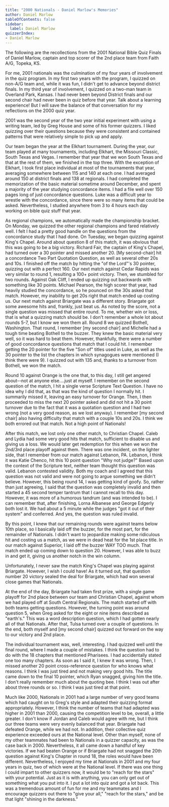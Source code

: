 ```yaml
---
title: "2000 Nationals - Daniel Marlow's Memories"
author: Daniel Marlow
tableOfContents: false
sidebar:
  label: Daniel Marlow
quizzerIndex:
- Daniel Marlow
---
```


The following are the recollections from the 2001 National Bible Quiz Finals of Daniel Marlow, captain and top scorer of the 2nd place team from Faith A/G, Topeka, KS.

For me, 2001 nationals was the culmination of my four years of involvement in the quiz program.  In my first two years with the program, I quizzed on non-A/G team and, while it was fun, I didn't get to advance beyond district finals.  In my third year of involvement, I quizzed on a two-man team in Overland Park, Kansas.  I had never been beyond District finals and our second chair had never been in quiz before that year.  Talk about a learning experience!  But I will save the balance of that conversation for my reflections on the 2000 quiz year.

2001 was the second year of the two year initial experiment with using a writing team, led by Greg House and some of his former quizzers.  I liked quizzing over their questions because they were consistent and contained patterns that were relatively simple to pick up and apply. 

Our team began the year at the Elkhart tournament.  During the year, our team played at many tournaments, including Elkhart, the Missouri Classic, South Texas and Vegas.  I remember that year that we won South Texas and that at the rest of them, we finished in the top three.  With the exception of Elkhart, I took first place individual at most of the tournaments that year, averaging somewhere between 115 and 140 at each one.  I had averaged around 150 at district finals and 138 at regionals.  I had completed the memorization of the basic material sometime around December, and spent a majority of the year studying concordance items.  I had a file well over 150 pages long of just concordance questions.  Luke was a difficult year to wrestle with the concordance, since there were so many items that could be asked.  Nevertheless, I studied anywhere from 3 to 4 hours each day working on bible quiz stuff that year. 

As regional champions, we automatically made the championship bracket.  On Monday, we quizzed the other regional champions and fared relatively well.  I felt I had a pretty good handle on the questions from the concordance study that I had done.  On Tuesday, we began quizzing against King's Chapel.  Around about question 8 of this match, it was obvious that this was going to be a big victory.  Richard Fair, the captain of King's Chapel, had turned over a 30 pointer and missed another 20.  [My second-chair] hit a concordance Two Part Quotation Question, as well as several other 20s and 10s.  I finished off the match by hitting the "of the Lord"'s 30 pointer, quizzing out with a perfect 160.  Our next match against Cedar Rapids was very similar to round 1, resulting a 100+ point victory.  Then, we stumbled for two rounds.  Against Oak Cliff, I ended up quizzing out backwards with something like 30 points.  Michael Pearson, the high scorer that year, had heavily studied the concordance, so he pounced on the 30s asked that match.  However, my inability to get 20s right that match ended up costing us.  Our next match against Briargate was a different story.  Briargate got some awesome hits and, frankly, just beat us.  As noted by the score, not a single question was missed that entire round.  To me, whether win or loss, that is what a quizzing match should be.  I don't remember a whole lot about rounds 5-7, but I know we won them all.  Round 8 we quizzed Bothell, Washington.  That round, I remember [my second chair] and Michelle had a tough time beating Bothell to the buzzer.  They knew the basic material very well, so it was hard to beat them.  However, thankfully, there were a number of good concordance questions that match that I could hit.  I remember getting the 20 pointer for the five "Son of" titles used in Luke, as well as the 30 pointer to the list the chapters in which synagogues were mentioned (I think there were 9).  I quizzed out with 135 and, thanks to a turnover from Bothell, we won the match.

Round 10 against Orange is the one that, to this day, I still get angered about--not at anyone else….just at myself.  I remember on the second question of the match, I hit a single verse Scripture Text Question.  I have no idea why I did that, as that was the kind of question I normally hit.  I summarily missed it, leaving an easy turnover for Orange.  Then, I then proceeded to miss the next 20 pointer asked and did not hit a 30 point turnover due to the fact that it was a quotation question and I had two wrong (not a very good reason, as we lost anyway). I remember [my second chair] also having difficulty that match with a couple 10s and 20s.  I think we both errored out that match.  Not a high point of Nationals!

After this match, we lost only one other match, to Christian Chapel.  Caleb and Lydia had some very good hits that match, sufficient to disable us and giving us a loss.  We would later get redemption for this when we won the 2nd/3rd place playoff against them.  There was one incident, on the lighter side, that I remember from our match against Lebanon, PA.  Lebanon, I think it was Katie Chenco, hit this 10 point question "Why not judge?"  Based upon the context of the Scripture text, neither team thought this question was valid.  Lebanon contested validity.  Both my coach and I agreed that this question was not valid and were not going to argue something we didn't believe.  However, this being round 14, I was getting kind of goofy.  So, rather than just agreeing, I said that the question was completely invalid and then started a 45 second temper tantrum that I cannot recall to this day.  However, it was more of a humorous tandrum (and was intended to be).  I can remember that, after finishing, Lorna Albanese and George Edgerly both lost it.  We had about a 5 minute while the judges "got it out of their system" and conferred.  And yes, the question was ruled invalid.

By this point, I knew that our remaining rounds were against teams below 10th place, so I basically laid off the buzzer, for the most part, for the remainder of Nationals.  I didn't want to jeopardize making some ridiculous hit and costing us a match, as we were in dead heat for the 1st place title.  In our match against Superior, I laid off the buzzer WAY TOO much.  That match ended up coming down to question 20.  However, I was able to buzz in and get it, giving us another notch in the win column. 

Unfortunately, I never saw the match King's Chapel was playing against Briargate.  However, I wish I could have!  As it turned out, that question number 20 victory sealed the deal for Briargate, which had won several close games that Nationals. 

At the end of the day, Briargate had taken first prize, with a single game playoff for 2nd place between our team and Christian Chapel, against whom we had played off at South Central Regionals.  The match started off with both teams getting questions.  However, the turning point was around question 5, when Greg asked for the eight or nine items described as "earth's."  This was a word description question, which I had gotten nearly all of that Nationals.  After that, Tulsa turned over a couple of questions.  In the end, both myself and [my second chair] quizzed out forward on the way to our victory and 2nd place.

The individual tournament was, well, interesting.  I had quizzed well until the final round, where I made a couple of mistakes.  I think the question had to do with the 18 chapters that mentioned Pharisees.  I had accidentally stated one too many chapters.  As soon as I said it, I knew it was wrong.  Then, I missed another 20 point cross-reference question for who knows what reasons.  I think I was just tired and not making very good hits.  The title came down to the final 10 pointer, which Ryan snagged, giving him the title.  I don't really remember much about the quoting bee.  I think I was out after about three rounds or so.  I think I was just tired at that point.

Much like 2000, Nationals in 2001 had a large number of very good teams which had caught on to Greg's style and adapted their quizzing format appropriately.  However, I think the number of teams that had adapted was higher in 2001 than 2000, causing the competition level to be, overall, a little greater.  I don't know if Jordan and Caleb would agree with me, but I think our three teams were very evenly balanced that year.  Briargate had defeated Orange, while we had not.  In addition, their collective quiz experience exceeded ours at the National level.  Other than myself, none of my other teammates had been to Nationals in a quizzer capacity, as was the case back in 2000.  Nevertheless, it all came down a handful of key victories.  If we had beaten Orange or if Briargate had not snagged the 20th question against King's Chapter in round 18, the roles would have been different.  Nevertheless, I enjoyed my time at Nationals in 2001 and my four years in quiz, two of which were at the National level.  If there was one thing I could impart to other quizzers now, it would be to "reach for the stars" with your potential.  Just as it is with anything, you can only get out of something what you put into it.  I put a lot into quiz and got a lot back.  This was a tremendous amount of fun for me and my teammates and I encourage quizzers out there to "give your all," "reach for the stars," and be that light "shining in the darkness."